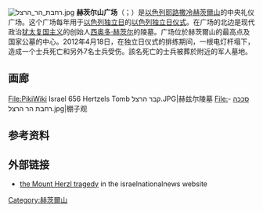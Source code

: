 {{multiple issues|
{{expand|time=2016-10-28T09:04:20+00:00}}
{{refimprove|time=2016-10-28T09:04:20+00:00}}
{{unreferenced|time=2016-10-28T09:04:20+00:00}}
}}
{{Coord|31|46|25.64|N|35|10|48.94|E|region:IL_type:mountain|display=title}}

[[File:רחבת_הר_הרצל.jpg|thumb]]
'''赫茨尔山广场'''（{{lang-en|'''Mount Herzl Plaza'''}}；{{lang-he|'''רחבת הר הרצל'''}}）是[[以色列|以色列]][[耶路撒冷|耶路撒冷]][[赫茨爾山|赫茨爾山]]的中央礼仪广场。这个广场每年用于[[以色列独立日|以色列独立日]]的[[以色列独立日仪式|以色列独立日仪式]]。在广场的北边是现代政治[[犹太复国主义|犹太复国主义]]的创始人[[西奥多·赫茨尔|西奥多·赫茨尔]]的陵墓。广场位於赫茨爾山的最高点及国家公墓的中心。2012年4月18日，在独立日仪式的排练期间，一根电灯杆塌下，造成一个士兵死亡和另外7名士兵受伤。該名死亡的士兵被葬於附近的军人墓地。

== 画廊 ==
<gallery>
File:PikiWiki Israel 656 Hertzels Tomb קבר הרצל.JPG|赫兹尔陵墓
File:סככה - רחבת הר הרצל.jpg|棚子观
</gallery>

== 参考资料 ==
{{Reflist}}

== 外部链接 ==
{{Commonscat|Mount Herzl Plaza}}
* [http://www.israelnationalnews.com/News/Tag.aspx/15685  the Mount Herzl tragedy] {{Wayback|url=http://www.israelnationalnews.com/News/Tag.aspx/15685 |date=20160303221202 }} in the israelnationalnews website

[[Category:赫茨爾山|Category:赫茨爾山]]